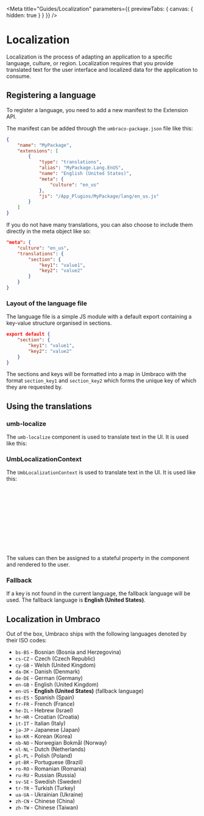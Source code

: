 

<Meta title="Guides/Localization" parameters={{ previewTabs: { canvas: { hidden: true } } }} />

# Localization

Localization is the process of adapting an application to a specific language, culture, or region. Localization
requires that you provide translated text for the user interface and localized data for the application to consume.

## Registering a language

To register a language, you need to add a new manifest to the Extension API.

The manifest can be added through the `umbraco-package.json` file like this:

```json
{
	"name": "MyPackage",
	"extensions": [
		{
			"type": "translations",
			"alias": "MyPackage.Lang.EnUS",
			"name": "English (United States)",
			"meta": {
				"culture": "en_us"
			},
			"js": "/App_Plugins/MyPackage/lang/en_us.js"
		}
	]
}
```

If you do not have many translations, you can also choose to include them directly in the meta object like so:

```json
"meta": {
	"culture": "en_us",
	"translations": {
		"section": {
			"key1": "value1",
			"key2": "value2"
		}
	}
}
```

### Layout of the language file

The language file is a simple JS module with a default export containing a key-value structure organised in sections.

```json
export default {
	"section": {
		"key1": "value1",
		"key2": "value2"
	}
}
```

The sections and keys will be formatted into a map in Umbraco
with the format `section_key1` and `section_key2` which forms the unique key
of which they are requested by.

## Using the translations

### umb-localize

The `umb-localize` component is used to translate text in the UI. It is used like this:

<Canvas of={LocalizeStories.Overview} />

### UmbLocalizationContext

The `UmbLocalizationContext` is used to translate text in the UI. It is used like this:

```ts
this.consumeContext(UMB_LOCALIZATION_CONTEXT, (instance) => {
	// Localize one key
	instance.localize('general_close').subscribe((value) => {
		console.log(value); // should display "Close" in the console
	});

	// Localize many keys
	instance.localizeMany(['general_close', 'general_cancel']).subscribe((values) => {
		console.log(values); // should display ["Close", "Cancel"] in the console
	});
});
```

The values can then be assigned to a stateful property in the component and rendered to the user.

### Fallback

If a key is not found in the current language, the fallback language will be used. The fallback language is **English (United States)**.

## Localization in Umbraco

Out of the box, Umbraco ships with the following languages denoted by their ISO codes:

- `bs-BS` - Bosnian (Bosnia and Herzegovina)
- `cs-CZ` - Czech (Czech Republic)
- `cy-GB` - Welsh (United Kingdom)
- `da-DK` - Danish (Denmark)
- `de-DE` - German (Germany)
- `en-GB` - English (United Kingdom)
- `en-US` - **English (United States)** (fallback language)
- `es-ES` - Spanish (Spain)
- `fr-FR` - French (France)
- `he-IL` - Hebrew (Israel)
- `hr-HR` - Croatian (Croatia)
- `it-IT` - Italian (Italy)
- `ja-JP` - Japanese (Japan)
- `ko-KR` - Korean (Korea)
- `nb-NO` - Norwegian Bokmål (Norway)
- `nl-NL` - Dutch (Netherlands)
- `pl-PL` - Polish (Poland)
- `pt-BR` - Portuguese (Brazil)
- `ro-RO` - Romanian (Romania)
- `ru-RU` - Russian (Russia)
- `sv-SE` - Swedish (Sweden)
- `tr-TR` - Turkish (Turkey)
- `ua-UA` - Ukrainian (Ukraine)
- `zh-CN` - Chinese (China)
- `zh-TW` - Chinese (Taiwan)
